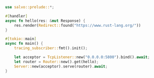
```rust  title="redirect/src/main.rs"
use salvo::prelude::*;

#[handler]
async fn hello(res: &mut Response) {
    res.render(Redirect::found("https://www.rust-lang.org/"))
}

#[tokio::main]
async fn main() {
    tracing_subscriber::fmt().init();

    let acceptor = TcpListener::new("0.0.0.0:5800").bind().await;
    let router = Router::new().get(hello);
    Server::new(acceptor).serve(router).await;
}

```